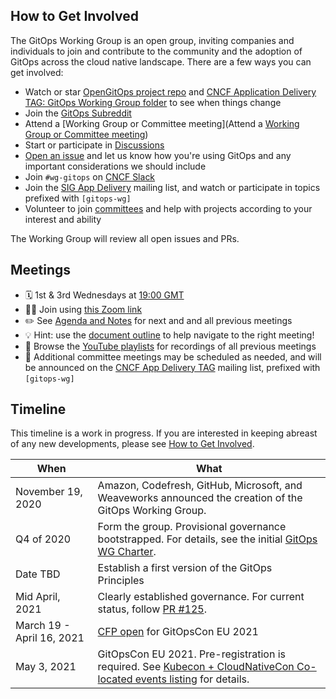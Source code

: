 ## How to Get Involved

The GitOps Working Group is an open group, inviting companies and individuals to join and contribute to the community and the adoption of GitOps across the cloud native landscape.
There are a few ways you can get involved:

- Watch or star [OpenGitOps project repo](https://github.com/open-gitops/project/blob/main/README.md#repositories) and [CNCF Application Delivery TAG: GitOps Working Group folder](https://github.com/cncf/tag-app-delivery/tree/main/gitops-wg) to see when things change
- Join the [GitOps Subreddit](https://www.reddit.com/r/GitOps/)
- Attend a [Working Group or Committee meeting](Attend a [Working Group or Committee meeting](https://github.com/cncf/tag-app-delivery/tree/main/gitops-wg#meetings))
- Start or participate in [Discussions](https://github.com/open-gitops/project/discussions)
- [Open an issue](https://github.com/open-gitops/project/issues) and let us know how you're using GitOps and any important considerations we should include
- Join `#wg-gitops` on [CNCF Slack](https://slack.cncf.io/)
- Join the [SIG App Delivery](https://lists.cncf.io/g/cncf-tag-app-delivery/topics) mailing list, and watch or participate in topics prefixed with `[gitops-wg]`
- Volunteer to join [committees](https://github.com/open-gitops/project/blob/main/GOVERNANCE.md#committees) and help with projects according to your interest and ability

The Working Group will review all open issues and PRs.

## Meetings

- 🗓 1st & 3rd Wednesdays at [19:00 GMT](https://greenwichmeantime.com/time-gadgets/time-zone-converter/)
- 👩‍💻 Join using [this Zoom link](https://zoom.us/j/93779536510?pwd=TEFzbGRzREI3MVlkZmluemVkMEhHdz09)
- ✏️ See [Agenda and Notes](https://docs.google.com/document/d/1hxifmCdOV5_FbKloDJRWZQHq0ge-trXJKF-BgV4wHVk/) for next and and all previous meetings
- 💡 Hint: use the [document outline](https://support.google.com/docs/answer/6367684) to help navigate to the right meeting!
- 📼 Browse the [YouTube playlists](https://www.youtube.com/channel/UCI6iqYuuI4gZuOCZaks5i1g/playlists) for recordings of all previous meetings
- 📧 Additional committee meetings may be scheduled as needed, and will be announced on the [CNCF App Delivery TAG](https://github.com/cncf/tag-app-delivery) mailing list, prefixed with `[gitops-wg]`

## Timeline

This timeline is a work in progress.
If you are interested in keeping abreast of any new developments, please see [How to Get Involved](#how-to-get-involved).

| When                      | What                                                                                                                                                                                                                          |
| ------------------------- | ----------------------------------------------------------------------------------------------------------------------------------------------------------------------------------------------------------------------------- |
| November 19, 2020         | Amazon, Codefresh, GitHub, Microsoft, and Weaveworks announced the creation of the GitOps Working Group.                                                                                                                      |
| Q4 of 2020                | Form the group. Provisional governance bootstrapped. For details, see the initial [GitOps WG Charter](https://docs.google.com/document/d/11EZfvB2FFI837nMmArnyv-wizsIJvc-4_xdgfoUXF4o/view).                                  |
| Date TBD                  | Establish a first version of the GitOps Principles                                                                                                                                                                            |
| Mid April, 2021           | Clearly established governance. For current status, follow [PR #125](https://github.com/gitops-working-group/gitops-working-group/pull/125).                                                                                  |
| March 19 - April 16, 2021 | [CFP open](https://docs.google.com/forms/d/e/1FAIpQLSeNahDbiEolx6WZmtxx4L65qmq7pZTX86nQAltq2uC12tCQYg/viewform) for GitOpsCon EU 2021                                                                                         |
| May 3, 2021               | GitOpsCon EU 2021. Pre-registration is required. See [Kubecon + CloudNativeCon Co-located events listing](https://events.linuxfoundation.org/kubecon-cloudnativecon-europe/program/colocated-events/#gitops-con) for details. |
